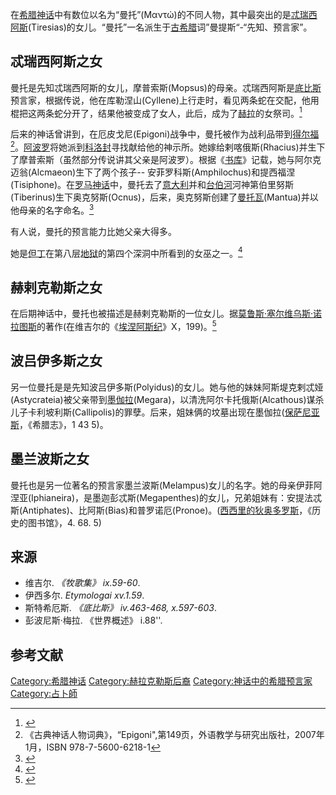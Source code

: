 在[[希腊神话|希腊神话]]中有数位以名为“曼托”(Μαντώ)的不同人物，其中最突出的是[[特伊西亚斯|忒瑞西阿斯]](Tiresias)的女儿。“曼托”一名派生于[[古希腊|古希腊]]词”曼提斯“-“先知、预言家”。

==忒瑞西阿斯之女==
曼托是先知忒瑞西阿斯的女儿，摩普索斯(Mopsus)的母亲。忒瑞西阿斯是[[底比斯_(希腊)|底比斯]]预言家，根据传说，他在库勒涅山(Cyllene)上行走时，看见两条蛇在交配，他用棍把这两条蛇分开了，结果他被变成了女人，此后，成为了[[赫拉|赫拉]]的女祭司。<ref>{{cite web|title=忒瑞西阿斯|url=http://www.maicar.com/GML/Tiresias.html|publisher=Maicar.com|accessdate=11 April 2012|archive-date=2021-01-26|archive-url=https://web.archive.org/web/20210126114005/http://www.maicar.com/GML/Tiresias.html|dead-url=no}}</ref>

后来的神话曾讲到，在厄皮戈尼(Epigoni)战争中，曼托被作为战利品带到[[德尔斐|得尔福]]<ref>《古典神话人物词典》，“Epigoni",第149页，外语教学与研究出版社，2007年1月，ISBN 978-7-5600-6218-1</ref>。[[阿波罗|阿波罗]]将她派到[[科洛封|科洛封]]寻找献给他的神示所。她嫁给剌喀俄斯(Rhacius)并生下了摩普索斯（虽然部分传说讲其父亲是阿波罗）。根据《[[书库|书库]]》记载，她与阿尔克迈翁(Alcmaeon)生下了两个孩子-- 安菲罗科斯(Amphilochus)和提西福涅(Tisiphone)。在[[罗马神话|罗马神话]]中，曼托去了[[意大利|意大利]]并和[[台伯河|台伯河]]河神第伯里努斯(Tiberinus)生下奥克努斯(Ocnus)，后来，奥克努斯创建了[[曼托瓦|曼托瓦]](Mantua)并以他母亲的名字命名。<ref>{{cite web|title=曼托|url=http://www.mlahanas.de/Greeks/Mythology/Manto.html|publisher=mlahanas.de|accessdate=11 April 2012|deadurl=yes|archiveurl=https://web.archive.org/web/20120403123617/http://www.mlahanas.de/Greeks/Mythology/Manto.html|archivedate=2012年4月3日}}</ref>

有人说，曼托的预言能力比她父亲大得多。

她是[[但丁|但丁]]在第八层[[地狱|地狱]]的第四个深洞中所看到的女巫之一。<ref>{{cite web|title=第八层中的第1-6层, 歌曲18-23|url=http://danteworlds.laits.utexas.edu/circle8a.html|publisher=德克萨斯大学|accessdate=11 April 2012|archive-date=2011-08-03|archive-url=https://web.archive.org/web/20110803163531/http://danteworlds.laits.utexas.edu/circle8a.html|dead-url=no}}</ref>

==赫剌克勒斯之女==
在后期神话中，曼托也被描述是赫剌克勒斯的一位女儿。据[[莫鲁斯·塞尔维乌斯·诺拉图斯|莫鲁斯·塞尔维乌斯·诺拉图斯]]的著作(在维吉尔的《[[埃涅阿斯纪|埃涅阿斯纪]]》X，199)。<ref>{{cite web|title=哈珀斯古文物词典(1898年)|url=http://www.perseus.tufts.edu/hopper/text?doc=Perseus:text:1999.04.0062:id=manto-harpers|publisher=哈里·瑟斯顿·佩克|accessdate=11 April 2012|archive-date=2020-10-24|archive-url=https://web.archive.org/web/20201024101741/http://www.perseus.tufts.edu/hopper/text?doc=Perseus%3Atext%3A1999.04.0062%3Aid%3Dmanto-harpers|dead-url=no}}</ref>

==波吕伊多斯之女==
另一位曼托是是先知波吕伊多斯(Polyidus)的女儿。她与他的妹妹阿斯堤克剌忒娅(Astycrateia)被父亲带到[[墨伽拉|墨伽拉]](Megara)，以清洗阿尔卡托俄斯(Alcathous)谋杀儿子卡利坡利斯(Callipolis)的罪孽。后来，姐妹俩的坟墓出现在墨伽拉([[保萨尼亚斯_(地理学家)|保萨尼亚斯]]，《希腊志》，1 43 5)。

==墨兰波斯之女==
曼托也是另一位著名的预言家墨兰波斯(Melampus)女儿的名字。她的母亲伊菲阿涅亚(Iphianeira)，是墨迦彭忒斯(Megapenthes)的女儿，兄弟姐妹有：安提法忒斯(Antiphates)、比阿斯(Bias)和普罗诺厄(Pronoe)。([[西西里的狄奥多罗斯|西西里的狄奥多罗斯]]，《历史的图书馆》，4. 68. 5)

==来源==
*维吉尔. ''《牧歌集》 ix.59-60''.
*伊西多尔. ''Etymologai xv.1.59''.
*斯特希厄斯. ''《底比斯》 iv.463-468, x.597-603''.
* 彭波尼斯·梅拉. 《世界概述》 i.88''.

==参考文献==
{{reflist}}

{{DEFAULTSORT:曼托 (神话)}}
[[Category:希腊神话|Category:希腊神话]]
[[Category:赫拉克勒斯后裔|Category:赫拉克勒斯后裔]]
[[Category:神话中的希腊预言家|Category:神话中的希腊预言家]]
[[Category:占卜師|Category:占卜師]]